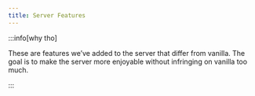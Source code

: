 ```yaml
---
title: Server Features
---
```


:::info[why tho]

These are features we’ve added to the server that differ from vanilla. The goal is to make the server more enjoyable without infringing on vanilla too much. 

:::

<Row>
<Col>

<Card title="Plugins" center href="/Community-Server/Wiki/Server-Features/Plugins/" description="" />

</Col>
</Row>

<Row>
<Col width="4">

<Card title="Crafting Recipes" href="/Community-Server/Wiki/Server-Features/Crafting-Recipes" description="" />

</Col>
<Col width="4">

<Card title="Wandering Trades" href="/Community-Server/Wiki/Server-Features/Wandering-Trader-Trades" description="" />

</Col>
<Col width="4">

<Card title="Utilities" href="/Community-Server/Wiki/Server-Features/Utilities" description="" />

</Col>
</Row>